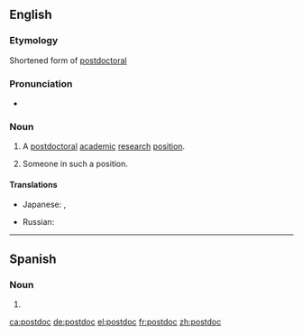 ==English==

===Etymology===
Shortened form of [[postdoctoral]]

===Pronunciation===
* {{IPA|ˈpowstaːk|lang=en}}

===Noun===
{{en-noun}}
# {{label|en|informal}} A [[postdoctoral]] [[academic]] [[research]] [[position]].
# {{label|en|informal}} Someone in such a position.

====Translations====
{{trans-top|a postdoctoral academic research position}}
* Japanese: {{t|ja|ポスドク|tr=posudoku|sc=Jpan}}, {{t|ja|博士研究員|tr=はくしけんきゅういん, hakushi kenkyūin|sc=Jpan}}
{{trans-mid}}
* Russian: {{t|ru|нау́чный сотру́дник с учёной степенью|tr=}}
{{trans-bottom}}

----

==Spanish==

===Noun===
{{es-noun|m}}

# {{l|en|postdoc}}

[[ca:postdoc]]
[[de:postdoc]]
[[el:postdoc]]
[[fr:postdoc]]
[[zh:postdoc]]